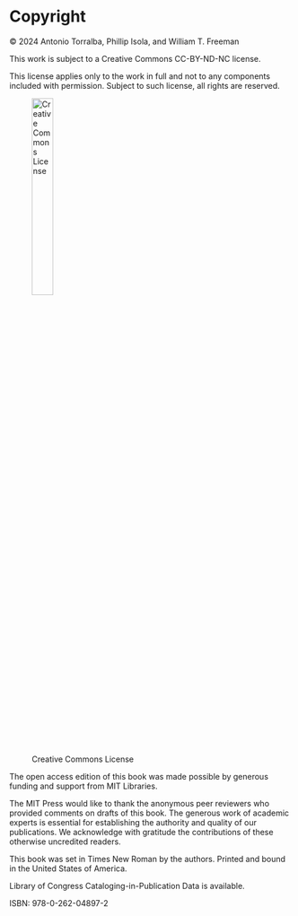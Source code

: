 # Copyright  {.unnumbered}

© 2024 Antonio Torralba, Phillip Isola, and William T. Freeman

This work is subject to a Creative Commons CC-BY-ND-NC license.

This license applies only to the work in full and not to any components included with permission. Subject to such license, all rights are reserved.

![Creative Commons License](figures/by-nc-nd.png){width=30%}

The open access edition of this book was made possible by generous funding and support from MIT Libraries.

The MIT Press would like to thank the anonymous peer reviewers who provided comments on drafts of this book. The generous work of academic experts is essential for establishing the authority and quality of our publications. We acknowledge with gratitude the contributions of these otherwise uncredited readers.

This book was set in Times New Roman by the authors. Printed and bound in the United States of America.

Library of Congress Cataloging-in-Publication Data is available.

ISBN: 978-0-262-04897-2

